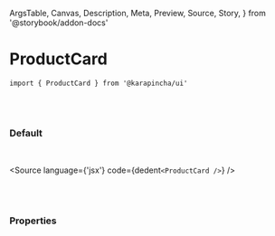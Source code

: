   ArgsTable,
  Canvas,
  Description,
  Meta,
  Preview,
  Source,
  Story,
} from '@storybook/addon-docs'


<Meta title='01. Atoms / ProductCard' component={ProductCard} />

# ProductCard

`import { ProductCard } from '@karapincha/ui'`

<br />
<br />

### Default

<br />

<Story name='Default'>
  <div className='doc-story__preview' style={{ zoom: '100%' }}>
    <div className='flex items-center gap-4'>
      <ProductCard />
    </div>
  </div>
</Story>

<Source language={'jsx'} code={dedent`<ProductCard />`} />

<br />
<br />

### Properties

<ArgsTable of={ProductCard} />
